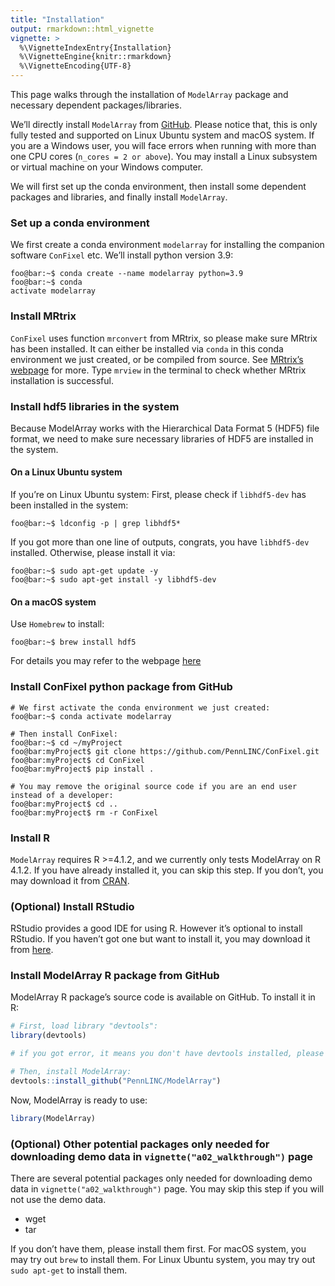 ```yaml
---
title: "Installation"
output: rmarkdown::html_vignette
vignette: >
  %\VignetteIndexEntry{Installation}
  %\VignetteEngine{knitr::rmarkdown}
  %\VignetteEncoding{UTF-8}
---
```


This page walks through the installation of `ModelArray` package and necessary dependent packages/libraries.

We'll directly install `ModelArray` from [GitHub](https://github.com/PennLINC/ModelArray). Please notice that, this is only fully tested and supported on Linux Ubuntu system and macOS system. If you are a Windows user, you will face errors when running with more than one CPU cores (`n_cores = 2 or above`). You may install a Linux subsystem or virtual machine on your Windows computer.

We will first set up the conda environment, then install some dependent packages and libraries, and finally install `ModelArray`.

### Set up a conda environment

We first create a conda environment `modelarray` for installing the companion software `ConFixel` etc. We'll install python version 3.9:

``` .console
foo@bar:~$ conda create --name modelarray python=3.9
foo@bar:~$ conda 
activate modelarray
```

### Install MRtrix

`ConFixel` uses function `mrconvert` from MRtrix, so please make sure MRtrix has been installed. It can either be installed via `conda` in this conda environment we just created, or be compiled from source. See [MRtrix's webpage](https://www.mrtrix.org/download/) for more. Type `mrview` in the terminal to check whether MRtrix installation is successful.

### Install hdf5 libraries in the system

Because ModelArray works with the Hierarchical Data Format 5 (HDF5) file format, we need to make sure necessary libraries of HDF5 are installed in the system.

#### On a Linux Ubuntu system

If you're on Linux Ubuntu system: First, please check if `libhdf5-dev` has been installed in the system:

``` .console
foo@bar:~$ ldconfig -p | grep libhdf5*
```

If you got more than one line of outputs, congrats, you have `libhdf5-dev` installed. Otherwise, please install it via:

``` .console
foo@bar:~$ sudo apt-get update -y
foo@bar:~$ sudo apt-get install -y libhdf5-dev
```

#### On a macOS system

Use `Homebrew` to install:

``` .console
foo@bar:~$ brew install hdf5
```

For details you may refer to the webpage [here](https://formulae.brew.sh/formula/hdf5)

### Install ConFixel python package from GitHub
``` .console
# We first activate the conda environment we just created:
foo@bar:~$ conda activate modelarray  

# Then install ConFixel:
foo@bar:~$ cd ~/myProject
foo@bar:myProject$ git clone https://github.com/PennLINC/ConFixel.git
foo@bar:myProject$ cd ConFixel
foo@bar:myProject$ pip install .

# You may remove the original source code if you are an end user instead of a developer:
foo@bar:myProject$ cd ..
foo@bar:myProject$ rm -r ConFixel
```


### Install R

`ModelArray` requires R >=4.1.2, and we currently only tests ModelArray on R 4.1.2. If you have already installed it, you can skip this step. If you don't, you may download it from [CRAN](https://cran.r-project.org/).

### (Optional) Install RStudio

RStudio provides a good IDE for using R. However it's optional to install RStudio. If you haven't got one but want to install it, you may download it from [here](https://www.rstudio.com/products/rstudio/download/).

### Install ModelArray R package from GitHub

ModelArray R package's source code is available on GitHub. To install it in R:
```r
# First, load library "devtools":
library(devtools)

# if you got error, it means you don't have devtools installed, please install it by: install.packages("devtools")

# Then, install ModelArray:
devtools::install_github("PennLINC/ModelArray")
```

Now, ModelArray is ready to use:
```r
library(ModelArray)
```

### (Optional) Other potential packages only needed for downloading demo data in `vignette("a02_walkthrough")` page
There are several potential packages only needed for downloading demo data in `vignette("a02_walkthrough")` page. You may skip this step if you will not use the demo data.

* wget
* tar

If you don't have them, please install them first. For macOS system, you may try out `brew` to install them. For Linux Ubuntu system, you may try out `sudo apt-get` to install them.
